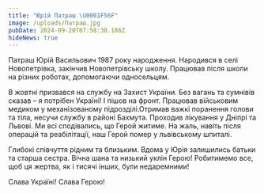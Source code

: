 ```yaml
---
title: "Юрій Патраш \U0001F56F"
image: /uploads/Патраш.jpg
pubDate: 2024-09-20T07:58:30.186Z
hideNews: true
---
```


Патраш Юрій Васильович 1987 року народження. Народився в селі Новопетрівка, закінчив Новопетрівську школу. Працював після школи на різних роботах, допомогаючи односельцям.

В жовтні призвався на службу на Захист України. Без вагань та сумнівів сказав – я потрібен Україні! І пішов на фронт. Працював військовим медиком у механізованому підрозділі.Отримав важкі поранення голови та тіла, несучи службу в районі Бахмута. Проходив лікування у Дніпрі та Львові. Ми всі сподівались, що Герой житиме. На жаль, навіть після операцій та реабілітації, наш Герой помер у львівському шпиталі.

Глибокі співчуття рідним та близьким. Вдома у Юрія залишились батьки та старша сестра. Вічна шана та низький уклін Герою! Робитимемо все, щоб ця жертва, як і тисячі інших, були недаремними!

Слава Україні! Слава Герою!
